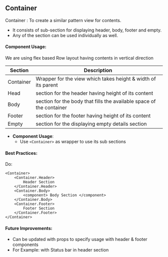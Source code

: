 
<Meta title="UI-Kit/Grid/ContainerOverview" />

## **Container**
	
Container : To create a similar pattern view for contents.
- It consists of sub-section for displaying header, body, footer and empty.
- Any of the section can be used individually as well.

#### **Component Usage**: 
We are using flex based Row layout having contents in vertical direction <br/>

| Section |        Description|
|----|----|
|Container   	|       Wrapper for the view which takes height & width of its parent|
|Head   |      	section for the header having height of its content|
|Body	|		section for the body that fills the available space of the container|
|Footer	|		section for the footer having height of its content|
|Empty	|		section for the displaying empty details section|

- **Component Usage**:  
  - Use `<Container>` as wrapper to use its sub sections

#### **Best Practices**:

Do: 
```
<Container>
    <Container.Header>
		Header Section
    </Container.Header>
    <Container.Body>
		<component> Body Section </component>
    </Container.Body>
    <Container.Footer>
		Footer Section
    </Container.Footer>
</Container>
```

#### **Future Improvements:**

- Can be updated with props to specify usage with header & footer components
- For Example: with Status bar in header section
